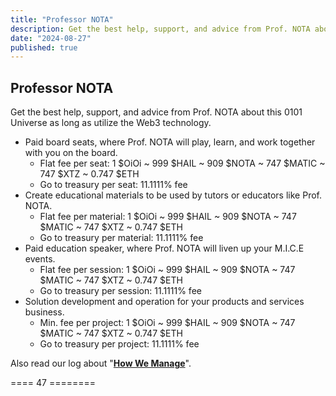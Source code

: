 ```yaml
---
title: "Professor NOTA"
description: Get the best help, support, and advice from Prof. NOTA about this 0101 Universe as long as utilize the Web3 technology.
date: "2024-08-27"
published: true
---
```


## Professor NOTA

Get the best help, support, and advice from Prof. NOTA about this 0101 Universe as long as utilize the Web3 technology.

- Paid board seats, where Prof. NOTA will play, learn, and work together with you on the board.
    - Flat fee per seat: 1 $OiOi ~ 999 $HAIL ~ 909 $NOTA ~ 747 $MATIC ~ 747 $XTZ ~ 0.747 $ETH
    - Go to treasury per seat: 11.1111% fee
- Create educational materials to be used by tutors or educators like Prof. NOTA.
    - Flat fee per material: 1 $OiOi ~ 999 $HAIL ~ 909 $NOTA ~ 747 $MATIC ~ 747 $XTZ ~ 0.747 $ETH
    - Go to treasury per material: 11.1111% fee
- Paid education speaker, where Prof. NOTA will liven up your M.I.C.E events.
    - Flat fee per session: 1 $OiOi ~ 999 $HAIL ~ 909 $NOTA ~ 747 $MATIC ~ 747 $XTZ ~ 0.747 $ETH
    - Go to treasury per session: 11.1111% fee
- Solution development and operation for your products and services business.
    - Min. fee per project: 1 $OiOi ~ 999 $HAIL ~ 909 $NOTA ~ 747 $MATIC ~ 747 $XTZ ~ 0.747 $ETH
    - Go to treasury per project: 11.1111% fee

Also read our log about "**[How We Manage](/logs/20240824)**".

==== 47 ========
